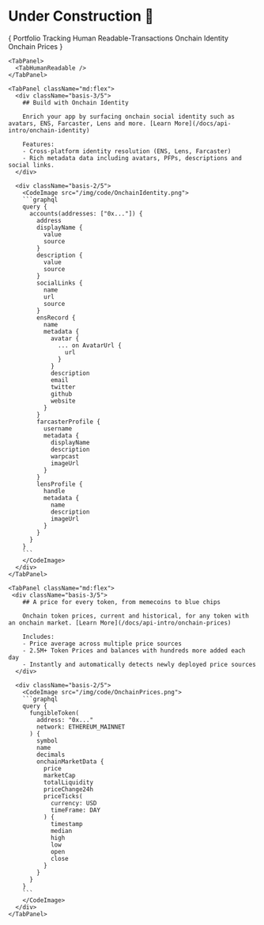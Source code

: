 

# Under Construction 🚧

<TabGroup>
  {
  <TabList className="flex flex-wrap gap-4 text-center py-6">
    <Tab className="zapper-tab text-xl">
      <span className="flex items-center gap-2">
        <RiDonutChartFill /> Portfolio Tracking
      </span>
    </Tab>
    <Tab className="zapper-tab text-xl">
      <span className="flex items-center gap-2">
        <RiListCheck2 /> Human Readable-Transactions
      </span>
    </Tab>
    <Tab className="zapper-tab text-xl">
      <span className="flex items-center gap-2">
        <RiPassportLine />
        Onchain Identity
      </span>
    </Tab>
    <Tab className="zapper-tab text-xl">
      <span className="flex items-center gap-2">
        <RiCoinsLine />
        Onchain Prices
      </span>
      </Tab>
  </TabList>
  }
  <TabPanels className="border-gray-100 border py-6 px-8 border-solid rounded-3xl">
    <TabPanel>
      <TabPortfolioTracking />
    </TabPanel>

    <TabPanel>
      <TabHumanReadable />
    </TabPanel>

    <TabPanel className="md:flex">
      <div className="basis-3/5">
        ## Build with Onchain Identity

        Enrich your app by surfacing onchain social identity such as avatars, ENS, Farcaster, Lens and more. [Learn More](/docs/api-intro/onchain-identity)

        Features:
        - Cross-platform identity resolution (ENS, Lens, Farcaster)
        - Rich metadata data including avatars, PFPs, descriptions and social links.
      </div>

      <div className="basis-2/5">
        <CodeImage src="/img/code/OnchainIdentity.png">
        ```graphql
        query {
          accounts(addresses: ["0x..."]) {
            address
            displayName {
              value
              source
            }
            description {
              value
              source
            }
            socialLinks {
              name
              url
              source
            }
            ensRecord {
              name
              metadata {
                avatar {
                  ... on AvatarUrl {
                    url
                  }
                }
                description
                email
                twitter
                github
                website
              }
            }
            farcasterProfile {
              username
              metadata {
                displayName
                description
                warpcast
                imageUrl
              }
            }
            lensProfile {
              handle
              metadata {
                name
                description
                imageUrl
              }
            }
          }
        }
        ```
        </CodeImage>
      </div>
    </TabPanel>

    <TabPanel className="md:flex">
     <div className="basis-3/5">
        ## A price for every token, from memecoins to blue chips

        Onchain token prices, current and historical, for any token with an onchain market. [Learn More](/docs/api-intro/onchain-prices)

        Includes:
        - Price average across multiple price sources
        - 2.5M+ Token Prices and balances with hundreds more added each day
        - Instantly and automatically detects newly deployed price sources
      </div>

      <div className="basis-2/5">
        <CodeImage src="/img/code/OnchainPrices.png">
        ```graphql
        query {
          fungibleToken(
            address: "0x..."
            network: ETHEREUM_MAINNET
          ) {
            symbol
            name
            decimals
            onchainMarketData {
              price
              marketCap
              totalLiquidity
              priceChange24h
              priceTicks(
                currency: USD
                timeFrame: DAY
              ) {
                timestamp
                median
                high
                low
                open
                close
              }
            }
          }
        }
        ```
        </CodeImage>
      </div>
    </TabPanel>
  </TabPanels>
</TabGroup>